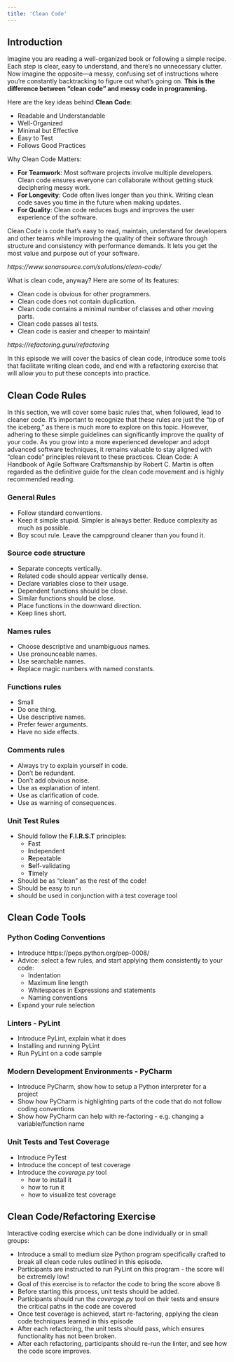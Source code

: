 ```yaml
---
title: 'Clean Code'
---
```

## Introduction

Imagine you are reading a well-organized book or following a simple recipe.
Each step is clear, easy to understand, and there's no unnecessary clutter.
Now imagine the opposite—a messy, confusing set of instructions where you’re
constantly backtracking to figure out what’s going on.
**This is the difference between "clean code" and messy code in programming.**

Here are the key ideas behind **Clean Code**:

- Readable and Understandable
- Well-Organized
- Minimal but Effective
- Easy to Test
- Follows Good Practices

Why Clean Code Matters:

- **For Teamwork**: Most software projects involve multiple developers. Clean code ensures everyone can collaborate without getting stuck deciphering messy work.
- **For Longevity**: Code often lives longer than you think. Writing clean code saves you time in the future when making updates.
- **For Quality**: Clean code reduces bugs and improves the user experience of the software.


::: callout

Clean Code is code that's easy to read, maintain, understand for developers and other teams while improving the quality
of their software through structure and consistency with performance demands. It lets you get the most value and purpose
out of your software.

*https://www.sonarsource.com/solutions/clean-code/*

:::

::: callout

 What is clean code, anyway? Here are some of its features:

- Clean code is obvious for other programmers.
- Clean code does not contain duplication.
- Clean code contains a minimal number of classes and other moving parts.
- Clean code passes all tests.
- Clean code is easier and cheaper to maintain!

*https://refactoring.guru/refactoring*

:::

In this episode we will cover the basics of clean code, introduce some tools that facilitate writing clean code,
and end with a refactoring exercise that will allow you to put these concepts into practice.

## Clean Code Rules

In this section, we will cover some basic rules that, when followed, lead to cleaner code. It's important to recognize
that these rules are just the "tip of the iceberg," as there is much more to explore on this topic. However, adhering to
these simple guidelines can significantly improve the quality of your code. As you grow into a more experienced developer
and adopt advanced software techniques, it remains valuable to stay aligned with "clean code" principles relevant to
these practices. Clean Code: A Handbook of Agile Software Craftsmanship by Robert C. Martin is often regarded as the
definitive guide for the clean code movement and is highly recommended reading.

### General Rules

- Follow standard conventions.
- Keep it simple stupid. Simpler is always better. Reduce complexity as much as possible.
- Boy scout rule. Leave the campground cleaner than you found it.

### Source code structure

- Separate concepts vertically.
- Related code should appear vertically dense.
- Declare variables close to their usage.
- Dependent functions should be close.
- Similar functions should be close.
- Place functions in the downward direction.
- Keep lines short.

### Names rules

- Choose descriptive and unambiguous names.
- Use pronounceable names.
- Use searchable names.
- Replace magic numbers with named constants.

### Functions rules

- Small
- Do one thing.
- Use descriptive names.
- Prefer fewer arguments.
- Have no side effects.

### Comments rules

- Always try to explain yourself in code.
- Don't be redundant.
- Don't add obvious noise.
- Use as explanation of intent.
- Use as clarification of code.
- Use as warning of consequences.

### Unit Test Rules

- Should follow the **F.I.R.S.T** principles:
    - **F**ast
    - **I**ndependent
    - **R**epeatable
    - **S**elf-validating
    - **T**imely
- Should be as "clean" as the rest of the code!
- Should be easy to run
- should be used in conjunction with a test coverage tool


## Clean Code Tools

### Python Coding Conventions

- Introduce https://peps.python.org/pep-0008/
- Advice: select a few rules, and start applying them consistently to your code:
    - Indentation
    - Maximum line length
    - Whitespaces in Expressions and statements
    - Naming conventions
- Expand your rule selection


### Linters - PyLint

- Introduce PyLint, explain what it does
- Installing and running PyLint
- Run PyLint on a code sample

### Modern Development Environments - PyCharm

- Introduce PyCharm, show how to setup a Python interpreter for a project
- Show how PyCharm is highlighting parts of the code that do not follow coding conventions
- Show how PyCharm can help with re-factoring - e.g. changing a variable/function name

### Unit Tests and Test Coverage

- Introduce PyTest
- Introduce the concept of test coverage
- Introduce the *coverage.py* tool
    - how to install it
    - how to run it
    - how to visualize test coverage


## Clean Code/Refactoring Exercise

Interactive coding exercise which can be done individually or in small groups:

- Introduce a small to medium size Python program specifically crafted to break all clean code rules outlined in this episode.
- Participants are instructed to run PyLint on this program - the score will be extremely low!
- Goal of this exercise is to refactor the code to bring the score above 8
- Before starting this process, unit tests should be added.
- Participants should run the *coverage.py* tool on their tests and ensure the critical paths in the code are covered
- Once test coverage is achieved, start re-factoring, applying the clean code techniques learned in this episode
- After each refactoring, the unit tests should pass, which ensures functionality has not been broken.
- After each refactoring, participants should re-run the linter, and see how the code score improves.





